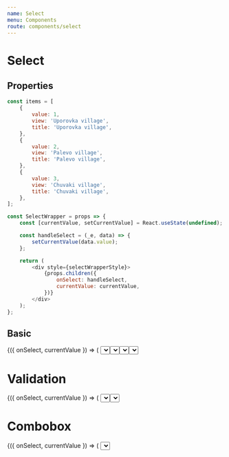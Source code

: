 ```yaml
---
name: Select
menu: Components
route: components/select
---
```



# Select

## Properties

<Props of={Select} />

```javascript
const items = [
    {
        value: 1,
        view: 'Uporovka village',
        title: 'Uporovka village',
    },
    {
        value: 2,
        view: 'Palevo village',
        title: 'Palevo village',
    },
    {
        value: 3,
        view: 'Chuvaki village',
        title: 'Chuvaki village',
    },
];
```

```javascript
const SelectWrapper = props => {
    const [currentValue, setCurrentValue] = React.useState(undefined);

    const handleSelect = (_e, data) => {
        setCurrentValue(data.value);
    };

    return (
        <div style={selectWrapperStyle}>
            {props.children({
                onSelect: handleSelect,
                currentValue: currentValue,
            })}
        </div>
    );
};
```

## Basic

<Playground>
    <div style={flexStyle}>
        <SelectWrapper>
            {({ onSelect, currentValue }) => (
                <Select
                    label="Classic (default) type"
                    onSelect={onSelect}
                    placeholder="Choose your step"
                    items={items.map(item => ({
                        title: item.title,
                        value: item.value,
                    }))}
                    currentValue={currentValue}
                />
            )}
        </SelectWrapper>
        <SelectWrapper>
            {({ onSelect, canOpen, currentValue }) => (
                <Select
                    label="Icon components in the list"
                    placeholder="Choose your step"
                    items={items.map(item => ({
                        title: item.title,
                        value: item.value,
                        view: (
                            <>
                                <Metro style={{ width: '24px', height: '24px', marginRight: '16px' }} />
                                {item.view}
                            </>
                        ),
                    }))}
                    onSelect={onSelect}
                    currentValue={currentValue}
                />
            )}
        </SelectWrapper>
        <SelectWrapper>
            {({ onSelect, canOpen, currentValue }) => (
                <Select
                    label="Zero items"
                    placeholder="Choose your step"
                    items={[]}
                    notFoundText="Nothing found"
                />
            )}
        </SelectWrapper>
       <SelectWrapper>
            {({ onSelect, currentValue }) => (
                <Select
                    label="Disabled state"
                    isDisabled
                    onSelect={onSelect}
                    placeholder="You have no choice"
                    items={items}
                    currentValue={currentValue}
                />
            )}
        </SelectWrapper>
    </div>
</Playground>

# Validation

<Playground>
    <div style={flexStyle}>
        <SelectWrapper>
            {({ onSelect, currentValue }) => (
                <Select
                    label="Valid state"
                    verification="valid"
                    onSelect={onSelect}
                    placeholder="Choose your step"
                    items={items}
                    currentValue={currentValue}
                />
            )}
        </SelectWrapper>
        <SelectWrapper>
            {({ onSelect, currentValue }) => (
                <Select
                    label="Error state"
                    required
                    verification="error"
                    noticeText="Please, make a choice"
                    onSelect={onSelect}
                    placeholder="Choose your step"
                    items={items}
                    currentValue={currentValue}
                />
            )}
        </SelectWrapper>
    </div>
</Playground>

# Combobox

<Playground>
    <div style={flexStyle}>
        <SelectWrapper>
            {({ onSelect, currentValue }) => (
                <Select
                    label="Combobox type"
                    type="combobox"
                    onSelect={onSelect}
                    placeholder="Choose or type your step"
                    items={items.map(item => ({
                        title: item.title,
                        value: item.value,
                    }))}
                    currentValue={currentValue}
                />
            )}
        </SelectWrapper>
    </div>
</Playground>
